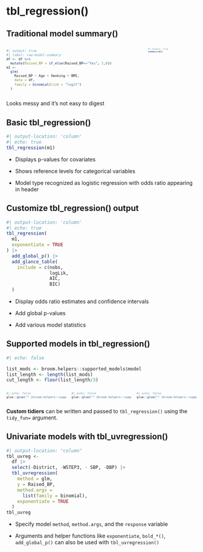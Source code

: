 # tbl_regression()

## Traditional model summary()

::: columns
::: {.column width="50%" style="font-size:0.75em;font-family:monospace"}
```r
#| output: true
#| label: raw-model-summary
df <- df %>% 
  mutate(Raised_BP = if_else(Raised_BP=="Yes", 1,0))
m1 <- 
  glm(
    Raised_BP ~ Age + Smoking + BMI,
    data = df,
    family = binomial(link = "logit")
  )
```
:::

::: {.column width="50%" style="font-size:0.5em;"}
```r
#| output: true
summary(m1)
```
:::
:::

Looks [messy]{.emphasis} and it's not easy to digest

## Basic tbl_regression()

```r
#| output-location: 'column'
#| echo: true
tbl_regression(m1)
```

-   Displays [p-values]{.emphasis} for covariates

-   Shows [reference levels]{.emphasis} for categorical variables

-   [Model type recognized]{.emphasis} as logistic regression with odds ratio appearing in header

## Customize tbl_regression() output

```r
#| output-location: 'column'
#| echo: true
tbl_regression(
  m1,
  exponentiate = TRUE
) |> 
  add_global_p() |>
  add_glance_table(
    include = c(nobs,
                logLik,
                AIC,
                BIC)
  )
```

-   Display [odds ratio]{.emphasis} estimates and [confidence intervals]{.emphasis}

-   Add [global p-values]{.emphasis}

-   Add various model statistics

## Supported models in tbl_regression()

```r
#| echo: false

list_mods <- broom.helpers::supported_models$model
list_length <- length(list_mods)
cut_length <- floor(list_length/3)

```

::: {.columns style="font-size:0.65em"}
::: {.column width="30%"}
```r
#| echo: false
glue::glue("* {broom.helpers::supported_models$model[1:cut_length]} <br>") 
```
:::

::: {.column width="30%"}
```r
#| echo: false
glue::glue("* {broom.helpers::supported_models$model[(cut_length + 1): (2*cut_length)]} <br>") 
```
:::

::: {.column width="30%"}
```r
#| echo: false
glue::glue("* {broom.helpers::supported_models$model[(2*cut_length + 1):list_length]} <br>")
```
:::
:::

**Custom tidiers** can be written and passed to `tbl_regression()` using the `tidy_fun=` argument.

## Univariate models with tbl_uvregression()

```r
#| output-location: "column"
tbl_uvreg <- 
  df |> 
  select(-District, -WSTEP3, - SBP, -DBP) |> 
  tbl_uvregression(
    method = glm,
    y = Raised_BP,
    method.args = 
      list(family = binomial),
    exponentiate = TRUE
  )
tbl_uvreg
```

-   Specify model `method`, `method.args`, and the `response` variable

-   Arguments and helper functions like `exponentiate`, `bold_*()`, `add_global_p()` can also be used with `tbl_uvregression()`
